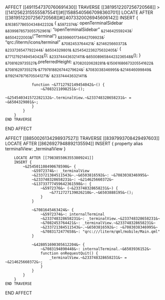 AFFECT [[4911547370760691430]]
    TRAVERSE [[3819512207256720568]] > [[14125623155555875541]]#[[15885405667098360701]]
        LOCATE AFTER [[3819512207256720568]]#[[4073320026945606142]]
        INSERT {
            ~&16385778650434842232&~ {
                ~&5972374&~: openTerminalSidebar
                ~&8399878573055752961&~: "openTerminalSidebar"
                ~&214642559243&~: ~&6504222003&~("Terminal")
                ~&8399601734642709923&~: "qrc:/literm/icons/terminal"
                ~&7082453764421&~: ~&214625660372&~
                ~&233726547792244&~: ~&6504329801&~
                ~&254542236275632405&~: {
                    ~&7712792149454042&~();
                    ~&233744436321411&~.~&6500896584423236548&~();
                }
                ~&7081629735527&~.preferredHeight: ~&7082020628281&~.~&15061686673205541622&~
                ~&7081629735527&~.~&7797818826744279624&~: ~&7083038346995&~.~&214646099849&~
                ~&11921478716705041271&~: ~&233744436321411&~

                function ~&7712792149454042&~() {
                    ~&7083211098251&~();
                    ~&254540341572282132&~.terminalView.~&233748328658231&~ = ~&6504329801&~;
                }
            }
        }
    END TRAVERSE
END AFFECT


AFFECT [[8850026134298937527]]
    TRAVERSE [[8397993708429497603]]
        LOCATE AFTER [[8626927948892135594]]
        INSERT { property alias terminalView: _terminalView }

        LOCATE AFTER [[7983855063553809241]]
        INSERT {
            ~&254501108490678590&~ {
                ~&5972374&~: _terminalView
                ~&233721384511543&~.~&6503816592&~: ~&7083038346995&~
                ~&233748328658231&~: ~&214625660372&~
                ~&13733777459642361598&~: {
                    ~&5972376&~ (~&233748328658231&~) {
                        ~&7712727139026210&~.~&6503888195&~();
                    }
                }

                ~&7081645463424&~ {
                    ~&5972374&~: internalTerminal
                    ~&233748328658231&~: _terminalView.~&233748328658231&~
                    ~&7082453764421&~: _terminalView.~&233748328658231&~
                    ~&233721384511543&~.~&6503816592&~: ~&7083038346995&~
                    ~&7083172477658&~: "qrc:///literm/qml/mobile/Main.qml"
                }

                ~&428051690305612204&~ {
                    ~&7083194890448&~: internalTerminal.~&6503936152&~
                    function onRequestQuit() {
                        _terminalView.~&233748328658231&~ = ~&214625660372&~;
                    }
                }
            }
        }
    END TRAVERSE
END AFFECT
